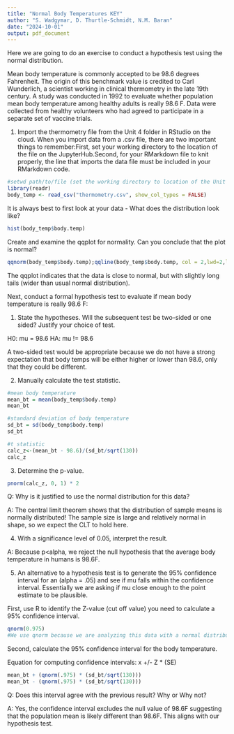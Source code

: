 ```yaml
---
title: "Normal Body Temperatures KEY"
author: "S. Wadgymar, D. Thurtle-Schmidt, N.M. Baran"
date: "2024-10-01"
output: pdf_document
---
```


Here we are going to do an exercise to conduct a hypothesis test using the normal distribution.

Mean body temperature is commonly accepted to be 98.6 degrees Fahrenheit. The origin of this benchmark value is credited to Carl Wunderlich, a scientist working in clinical thermometry in the late 19th century. A study was conducted in 1992 to evaluate whether population mean body temperature among healthy adults is really 98.6 F. Data were collected from healthy volunteers who had agreed to participate in a separate set of vaccine trials. 

1) Import the thermometry file from the Unit 4 folder in RStudio on the cloud. When you import data from a .csv file, there are two important things to remember:First, set your working directory to the location of the file on the JupyterHub.Second, for your RMarkdown file to knit properly, the line that imports the data file must be included in your RMarkdown code.

```r
#setwd path/to/file (set the working directory to location of the Unit 4 folder)
library(readr)
body_temp <- read_csv("thermometry.csv", show_col_types = FALSE)
```

It is always best to first look at your data - What does the distribution look like? 

```r
hist(body_temp$body.temp)
```

Create and examine the qqplot for normality. Can you conclude that the plot is normal?

```r
qqnorm(body_temp$body.temp);qqline(body_temp$body.temp, col = 2,lwd=2,lty=2)
```
The qqplot indicates that the data is close to normal, but with slightly long tails (wider than usual normal distribution).

Next, conduct a formal hypothesis test to evaluate if mean body temperature is really 98.6 F:

1. State the hypotheses. Will the subsequent test be two-sided or one sided? Justify your choice of test. 

H0: mu = 98.6
HA: mu != 98.6

A two-sided test would be appropriate because we do not have a strong expectation that body temps will be either higher or lower than 98.6, only that they could be different. 

2. Manually calculate the test statistic. 
```r
#mean body temperature
mean_bt = mean(body_temp$body.temp)
mean_bt 

#standard deviation of body temperature
sd_bt = sd(body_temp$body.temp)
sd_bt 

#t statistic
calc_z<-(mean_bt - 98.6)/(sd_bt/sqrt(130))
calc_z 
```


3. Determine the p-value.

```r
pnorm(calc_z, 0, 1) * 2
```

Q: Why is it justified to use the normal distribution for this data? 

A: The central limit theorem shows that the distribution of sample means is normally distributed! The sample size is large and relatively normal in shape, so we expect the CLT to hold here.

4. With a significance level of 0.05, interpret the result. 

A: Because p<alpha, we reject the null hypothesis that the average body temperature in humans is 98.6F.

5. An alternative to a hypothesis test is to generate the 95% confidence interval for an (alpha = .05) and see if mu falls within the confidence interval. Essentially we are asking if mu close enough to the point estimate to be plausible. 

First, use R to identify the Z-value (cut off value) you need to calculate a 95% confidence interval.
```r
qnorm(0.975)
#We use qnorm because we are analyzing this data with a normal distribution.
```

Second, calculate the 95% confidence interval for the body temperature.

Equation for computing confidence intervals: x +/- Z * (SE)
```r
mean_bt + (qnorm(.975) * (sd_bt/sqrt(130)))
mean_bt - (qnorm(.975) * (sd_bt/sqrt(130)))
```

Q: Does this interval agree with the previous result? Why or Why not?

A: Yes, the confidence interval excludes the null value of 98.6F suggesting that the population mean is likely different than 98.6F.  This aligns with our hypothesis test.
